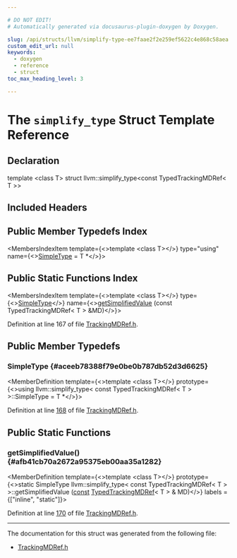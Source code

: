 ```yaml
---

# DO NOT EDIT!
# Automatically generated via docusaurus-plugin-doxygen by Doxygen.

slug: /api/structs/llvm/simplify-type-ee7faae2f2e259ef5622c4e868c58aea
custom_edit_url: null
keywords:
  - doxygen
  - reference
  - struct
toc_max_heading_level: 3

---
```





# The `simplify_type` Struct Template Reference

<DoxygenPage pluginConfig={pluginConfig}>



## Declaration

<CodeBlock>template &lt;class T&gt;
struct llvm::simplify_type&lt;const TypedTrackingMDRef&lt; T &gt;&gt;</CodeBlock>

## Included Headers

<IncludesList>
<IncludesListItem
  filePath="llvm/IR/TrackingMDRef.h"
  permalink="/docs/api/files/include/include/llvm/include/llvm/ir/trackingmdref-h"
  isLocal="true" />
</IncludesList>

## Public Member Typedefs Index

<MembersIndex>

<MembersIndexItem
  template={<>template &lt;class T&gt;</>}
  type="using"
  name={<><a href="#aceeb78388f79e0be0b787db52d3d6625">SimpleType</a> = T &#42;</>}>
</MembersIndexItem>

</MembersIndex>

## Public Static Functions Index

<MembersIndex>

<MembersIndexItem
  template={<>template &lt;class T&gt;</>}
  type={<><a href="#aceeb78388f79e0be0b787db52d3d6625">SimpleType</a></>}
  name={<><a href="#afb41cb70a2672a95375eb00aa35a1282">getSimplifiedValue</a> (const TypedTrackingMDRef&lt; T &gt; &amp;MD)</>}>
</MembersIndexItem>

</MembersIndex>


Definition at line 167 of file <a href="/docs/api/files/include/include/llvm/include/llvm/ir/trackingmdref-h">TrackingMDRef.h</a>.

<SectionDefinition>

## Public Member Typedefs

### SimpleType {#aceeb78388f79e0be0b787db52d3d6625}

<MemberDefinition
  template={<>template &lt;class T&gt;</>}
  prototype={<>using llvm::simplify&#95;type&lt; const TypedTrackingMDRef&lt; T &gt; &gt;::SimpleType =  T &#42;</>}>

Definition at line <a href="/docs/api/files/include/include/llvm/include/llvm/ir/trackingmdref-h/#l00168">168</a> of file <a href="/docs/api/files/include/include/llvm/include/llvm/ir/trackingmdref-h">TrackingMDRef.h</a>.
</MemberDefinition>

</SectionDefinition>

<SectionDefinition>

## Public Static Functions

### getSimplifiedValue() {#afb41cb70a2672a95375eb00aa35a1282}

<MemberDefinition
  template={<>template &lt;class T&gt;</>}
  prototype={<>static SimpleType llvm::simplify&#95;type&lt; const TypedTrackingMDRef&lt; T &gt; &gt;::getSimplifiedValue (<a href="/docs/api/files/lib/lib/target/lib/target/aarch64/aarch64promoteconstant-cpp/#a90f8350fecae261c25be85d38b451bff">const</a> <a href="/docs/api/classes/llvm/typedtrackingmdref">TypedTrackingMDRef</a>&lt; T &gt; &amp; MD)</>}
  labels = {["inline", "static"]}>

Definition at line <a href="/docs/api/files/include/include/llvm/include/llvm/ir/trackingmdref-h/#l00170">170</a> of file <a href="/docs/api/files/include/include/llvm/include/llvm/ir/trackingmdref-h">TrackingMDRef.h</a>.
</MemberDefinition>

</SectionDefinition>

<hr/>

The documentation for this struct was generated from the following file:

<ul>
<li><a href="/docs/api/files/include/include/llvm/include/llvm/ir/trackingmdref-h">TrackingMDRef.h</a></li>
</ul>

</DoxygenPage>
